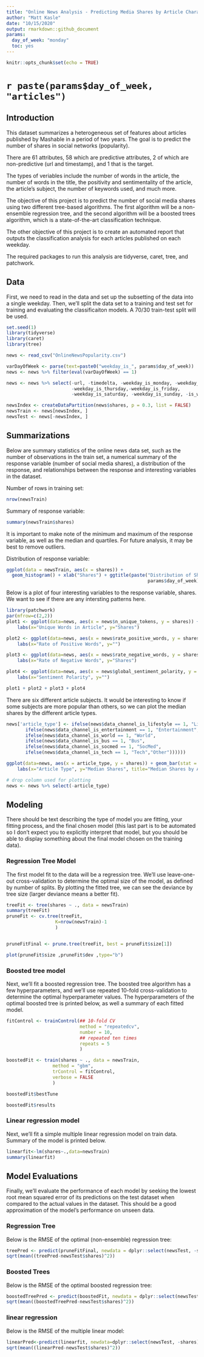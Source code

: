 ```yaml
---
title: "Online News Analysis - Predicting Media Shares by Article Characteristics"
author: "Matt Kasle"
date: "10/15/2020"
output: rmarkdown::github_document
params:
  day_of_week: "monday"
  toc: yes
---
```


```r
knitr::opts_chunk$set(echo = TRUE)
```
# `r paste(params$day_of_week, "articles")`

## Introduction 
This dataset summarizes a heterogeneous set of features about articles published by Mashable in a period of two years. The goal is to predict the number of shares in social networks (popularity).

There are 61 attributes, 58 which are predictive attributes, 2 of which are non-predictive (url and timestamp), and 1 that is the target.

The types of veriables include the number of words in the article, the number of words in the title, the positivity and sentimentality of the article, the article's subject, the number of keywords used, and much more.

The objective of this project is to predict the number of social media shares using two different tree-based algorithms. The first algorithm will be a non-ensemble regression tree, and the second algorithm will be a boosted trees algorithm, which is a state-of-the-art classification technique.

The other objective of this project is to create an automated report that outputs the classification analysis for each articles published on each weekday. 

The required packages to run this analysis are tidyverse, caret, tree, and patchwork.

## Data

First, we need to read in the data and set up the subsetting of the data into a single weekday. Then, we'll split the data set to a training and test set for training and evaluating the classificaiton models. A 70/30 train-test split will be used.
```r
set.seed(1)
library(tidyverse)
library(caret)
library(tree)

news <- read_csv("OnlineNewsPopularity.csv")
```

```r
varDayOfWeek <- parse(text=paste0("weekday_is_", params$day_of_week))
news <- news %>% filter(eval(varDayOfWeek) == 1)

news <- news %>% select(-url, -timedelta, -weekday_is_monday, -weekday_is_tuesday, -weekday_is_wednesday,
                        -weekday_is_thursday,-weekday_is_friday, 
                        -weekday_is_saturday, -weekday_is_sunday, -is_weekend)

newsIndex <- createDataPartition(news$shares, p = 0.3, list = FALSE)
newsTrain <- news[newsIndex, ]
newsTest <- news[-newsIndex, ]
```

## Summarizations
Below are summary statistics of the online news data set, such as the number of observations in the train set, a numerical summary of the response variable (number of social media shares), a distribution of the response, and relationships between the response and interesting variables in the dataset.

Number of rows in training set:
```r
nrow(newsTrain)
```

Summary of response variable:
```r
summary(newsTrain$shares)
```
It is important to make note of the minimum and maximum of the response variable, as well as the median and quartiles. For future analysis, it may be best to remove outliers. 

Distribution of response variable:
```r
ggplot(data = newsTrain, aes(x = shares)) +
  geom_histogram() + xlab("Shares") + ggtitle(paste("Distribution of Shares in Training Data - ",
                                                    params$day_of_week))
```

Below is a plot of four interesting variables to the response variable, shares. We want to see if there are any intersting patterns here.
```r
library(patchwork)
par(mfrow=c(2,2))
plot1 <- ggplot(data=news, aes(x = news$n_unique_tokens, y = shares)) + geom_point(stat = "identity") +
    labs(x="Unique Words in Article", y="Shares")

plot2 <- ggplot(data=news, aes(x = news$rate_positive_words, y = shares)) + geom_point(stat = "identity") +
    labs(x="Rate of Positive Words", y="")

plot3 <- ggplot(data=news, aes(x = news$rate_negative_words, y = shares)) + geom_point(stat = "identity") +
    labs(x="Rate of Negative Words", y="Shares")

plot4 <- ggplot(data=news, aes(x = news$global_sentiment_polarity, y = shares)) + geom_point(stat = "identity") +
    labs(x="Sentiment Polarity", y="")

plot1 + plot2 + plot3 + plot4
```

There are six different article subjects. It would be interesting to know if some subjects are more popular than others, so we can plot the median shares by the different article types.
```r
news['article_type'] <- ifelse(news$data_channel_is_lifestyle == 1, "Lifestyle",
       ifelse(news$data_channel_is_entertainment == 1, "Entertainment",
       ifelse(news$data_channel_is_world == 1, "World",
       ifelse(news$data_channel_is_bus == 1, "Bus",
       ifelse(news$data_channel_is_socmed == 1, "SocMed",
       ifelse(news$data_channel_is_tech == 1, "Tech","Other"))))))

ggplot(data=news, aes(x = article_type, y = shares)) + geom_bar(stat = "summary", fun.y = "median") +
    labs(x="Article Type", y="Median Shares", title="Median Shares by Article Type")

# drop column used for plotting
news <- news %>% select(-article_type)
```


## Modeling

There should be text describing the type of model you are fitting, your fitting process, and the final chosen model (this last part is to be automated so I don’t expect you to explicitly interpret that model, but you should be able to display something about the final model chosen on the training data).

### Regression Tree Model

The first model fit to the data will be a regression tree. We'll use leave-one-out cross-validation to determine the optimal size of the model, as defined by number of splits. By plotting the fitted tree, we can see the deviance by tree size (larger deviance means a better fit).

```r
treeFit <- tree(shares ~ ., data = newsTrain)
summary(treeFit)
pruneFit <- cv.tree(treeFit,
                  K=nrow(newsTrain)-1
                  )


pruneFitFinal <- prune.tree(treeFit, best = pruneFit$size[1]) 

plot(pruneFit$size ,pruneFit$dev ,type="b")
```

### Boosted tree model
Next, we'll fit a boosted regression tree. The boosted tree algorithm has a few hyperparameters, and we'll use repeated 10-fold cross-validation to determine the optimal hyperparameter values. The hyperparameters of the optimal boosted tree is printed below, as well a summary of each fitted model.
```r
fitControl <- trainControl(## 10-fold CV
                           method = "repeatedcv",
                           number = 10,
                           ## repeated ten times
                           repeats = 5
                           )

boostedFit <- train(shares ~ ., data = newsTrain, 
                 method = "gbm", 
                 trControl = fitControl, 
                 verbose = FALSE
                 )

boostedFit$bestTune
```

```r
boostedFit$results
```


### Linear regression model
Next, we'll fit a simple multiple linear regression model on train data. Summary of the model is printed below.
```r
linearfit<-lm(shares~.,data=newsTrain)
summary(linearfit)
```


## Model Evaluations
Finally, we'll evaluate the performance of each model by seeking the lowest root mean squared error of its predictions on the test dataset when compared to the actual values in the dataset. This should be a good approximation of the model's performance on unseen data.

### Regression Tree

Below is the RMSE of the optimal (non-ensemble) regression tree:
```r
treePred <- predict(pruneFitFinal, newdata = dplyr::select(newsTest, -shares))
sqrt(mean((treePred-newsTest$shares)^2))
```

### Boosted Trees

Below is the RMSE of the optimal boosted regression tree:
```r
boostedTreePred <- predict(boostedFit, newdata = dplyr::select(newsTest, -shares))
sqrt(mean((boostedTreePred-newsTest$shares)^2))
```


### linear regression

Below is the RMSE of the multiple linear model:
```r
linearPred<-predict(linearfit, newdata=dplyr::select(newsTest, -shares))
sqrt(mean((linearPred-newsTest$shares)^2))
```
